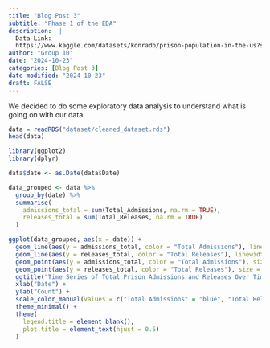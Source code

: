 ```yaml
---
title: "Blog Post 3"
subtitle: "Phase 1 of the EDA"
description:  |
  Data Link:
  https://www.kaggle.com/datasets/konradb/prison-population-in-the-us?select=populations_states.csv
author: "Group 10"
date: "2024-10-23"
categories: [Blog Post 3]
date-modified: "2024-10-23"
draft: FALSE
---
```


We decided to do some exploratory data analysis to understand what is going on with our data.

```r
data = readRDS("dataset/cleaned_dataset.rds")
head(data)
```


```r
library(ggplot2)
library(dplyr)

data$date <- as.Date(data$Date)

data_grouped <- data %>%
  group_by(date) %>%
  summarise(
    admissions_total = sum(Total_Admissions, na.rm = TRUE),
    releases_total = sum(Total_Releases, na.rm = TRUE)
  )

ggplot(data_grouped, aes(x = date)) +
  geom_line(aes(y = admissions_total, color = "Total Admissions"), linewidth = 1) +
  geom_line(aes(y = releases_total, color = "Total Releases"), linewidth = 1) +
  geom_point(aes(y = admissions_total, color = "Total Admissions"), size = 2) +
  geom_point(aes(y = releases_total, color = "Total Releases"), size = 2) +
  ggtitle("Time Series of Total Prison Admissions and Releases Over Time") +
  xlab("Date") +
  ylab("Count") +
  scale_color_manual(values = c("Total Admissions" = "blue", "Total Releases" = "red")) +
  theme_minimal() +
  theme(
    legend.title = element_blank(),
    plot.title = element_text(hjust = 0.5)
  )

```

